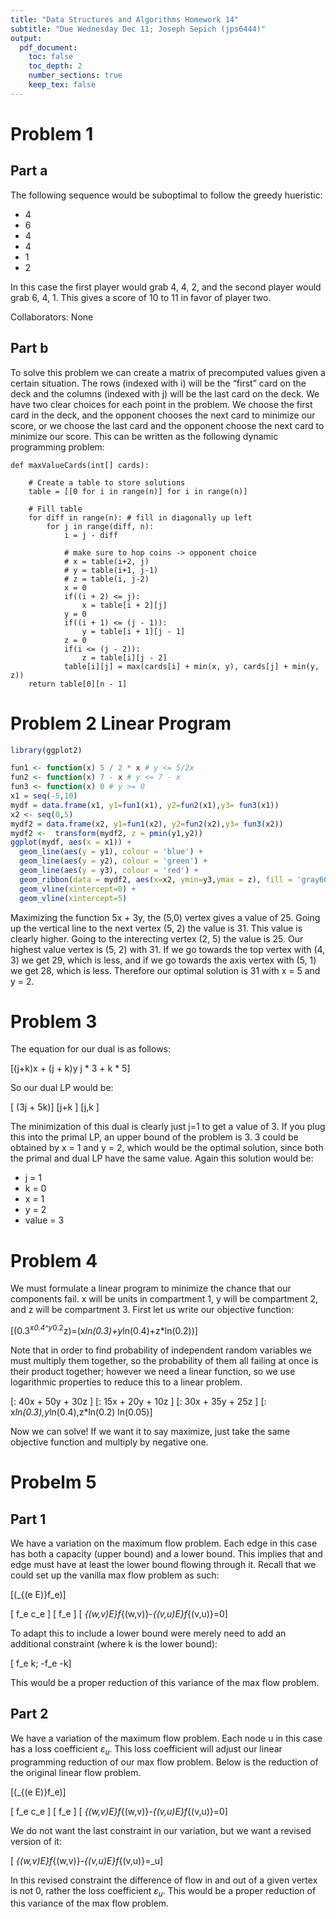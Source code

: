 ```yaml
---
title: "Data Structures and Algorithms Homework 14"
subtitle: "Due Wednesday Dec 11; Joseph Sepich (jps6444)"
output:
  pdf_document:
    toc: false
    toc_depth: 2
    number_sections: true
    keep_tex: false
---
```



# Problem 1

## Part a

The following sequence would be suboptimal to follow the greedy hueristic:

* 4
* 6
* 4
* 4
* 1
* 2

In this case the first player would grab 4, 4, 2, and the second player would grab 6, 4, 1. This gives a score of 10 to 11 in favor of player two.

Collaborators: None

\pagebreak

## Part b

To solve this problem we can create a matrix of precomputed values given a certain situation. The rows (indexed with i) will be the "first" card on the deck and the columns (indexed with j) will be the last card on the deck. We have two clear choices for each point in the problem. We choose the first card in the deck, and the opponent chooses the next card to minimize our score, or we choose the last card and the opponent choose the next card to minimize our score. This can be written as the following dynamic programming problem:

```{}
def maxValueCards(int[] cards): 
      
    # Create a table to store solutions
    table = [[0 for i in range(n)] for i in range(n)] 
  
    # Fill table
    for diff in range(n): # fill in diagonally up left
        for j in range(diff, n): 
            i = j - diff 
              
            # make sure to hop coins -> opponent choice  
            # x = table(i+2, j)   
            # y = table(i+1, j-1)
            # z = table(i, j-2)
            x = 0
            if((i + 2) <= j): 
                x = table[i + 2][j] 
            y = 0
            if((i + 1) <= (j - 1)): 
                y = table[i + 1][j - 1] 
            z = 0
            if(i <= (j - 2)): 
                z = table[i][j - 2] 
            table[i][j] = max(cards[i] + min(x, y), cards[j] + min(y, z)) 
    return table[0][n - 1] 
```

\pagebreak

# Problem 2 Linear Program

```r
library(ggplot2)

```

```r
fun1 <- function(x) 5 / 2 * x # y <= 5/2x
fun2 <- function(x) 7 - x # y <= 7 - x
fun3 <- function(x) 0 # y >= 0
x1 = seq(-5,10)
mydf = data.frame(x1, y1=fun1(x1), y2=fun2(x1),y3= fun3(x1))
x2 <- seq(0,5)
mydf2 = data.frame(x2, y1=fun1(x2), y2=fun2(x2),y3= fun3(x2))
mydf2 <-  transform(mydf2, z = pmin(y1,y2))
ggplot(mydf, aes(x = x1)) + 
  geom_line(aes(y = y1), colour = 'blue') +
  geom_line(aes(y = y2), colour = 'green') +
  geom_line(aes(y = y3), colour = 'red') +
  geom_ribbon(data = mydf2, aes(x=x2, ymin=y3,ymax = z), fill = 'gray60') +
  geom_vline(xintercept=0) +
  geom_vline(xintercept=5)
```

Maximizing the function 5x + 3y, the (5,0) vertex gives a value of 25. Going up the vertical line to the next vertex (5, 2) the value is 31. This value is clearly higher. Going to the interecting vertex (2, 5) the value is 25. Our highest value vertex is (5, 2) with 31. If we go towards the top vertex with (4, 3) we get 29, which is less, and if we go towards the axis vertex with (5, 1) we get 28, which is less. Therefore our optimal solution is 31 with x = 5 and y = 2.

\pagebreak

# Problem 3

The equation for our dual is as follows:

\[(j+k)x + (j + k)y \leq j * 3 + k * 5\]

So our dual LP would be:

\[\text{min} (3j + 5k)\]
\[j+k \geq 1\]
\[j,k \geq 0\]

The minimization of this dual is clearly just j=1 to get a value of 3. If you plug this into the primal LP, an upper bound of the problem is 3. 3 could be obtained by x = 1 and y = 2, which would be the optimal solution, since both the primal and dual LP have the same value. Again this solution would be:

* j = 1
* k = 0
* x = 1
* y = 2
* value = 3

\pagebreak

# Problem 4

We must formulate a linear program to minimize the chance that our components fail. x will be units in compartment 1, y will be compartment 2, and z will be compartment 3. First let us write our objective function:

\[\text{min}(0.3^x*0.4^y*0.2^z)=\text{min}(x*ln(0.3)+y*ln(0.4)+z*ln(0.2))\]

Note that in order to find probability of independent random variables we must multiply them together, so the probability of them all failing at once is their product together; however we need a linear function, so we use logarithmic properties to reduce this to a linear problem.

\[\text{Space constraint}: 40x + 50y + 30z \leq 500\]
\[\text{Weight constraint}: 15x + 20y + 10z \leq 200\]
\[\text{Cost constraint}: 30x + 35y + 25z \leq 400\]
\[\text{Probability constraints}: x*ln(0.3),y*ln(0.4),z*ln(0.2) \leq ln(0.05)\]

Now we can solve! If we want it to say maximize, just take the same objective function and multiply by negative one.

\pagebreak

# Probelm 5

## Part 1

We have a variation on the maximum flow problem. Each edge in this case has both a capacity (upper bound) and a lower bound. This implies that and edge must have at least the lower bound flowing through it. Recall that we could set up the vanilla max flow problem as such:

\[\text{max}(\Sigma_{(e \in E)}f_e)\]

\[\text{All edges:} f_e \leq c_e \]
\[\text{All edges:} f_e \geq 0 \]
\[\text{All vertices(v):} \Sigma_{(w,v)\in E}f_{(w,v)}-\Sigma_{(v,u)\in E}f_{(v,u)}=0\]

To adapt this to include a lower bound were merely need to add an additional constraint (where k is the lower bound):

\[\text{All edges:} f_e \geq k; -f_e \leq -k\]

This would be a proper reduction of this variance of the max flow problem.

\pagebreak

## Part 2

We have a variation of the maximum flow problem. Each node u in this case has a loss coefficient $\varepsilon_u$. This loss coefficient will adjust our linear programming reduction of our max flow problem. Below is the reduction of the original linear flow problem.

\[\text{max}(\Sigma_{(e \in E)}f_e)\]

\[\text{All edges:} f_e \leq c_e \]
\[\text{All edges:} f_e \geq 0 \]
\[\text{All vertices(v):} \Sigma_{(w,v)\in E}f_{(w,v)}-\Sigma_{(v,u)\in E}f_{(v,u)}=0\]

We do not want the last constraint in our variation, but we want a revised version of it:

\[\text{All vertices(v):} \Sigma_{(w,v)\in E}f_{(w,v)}-\Sigma_{(v,u)\in E}f_{(v,u)}=\varepsilon_u\]

In this revised constraint the difference of flow in and out of a given vertex is not 0, rather the loss coefficient $\varepsilon_u$. This would be a proper reduction of this variance of the max flow problem.





























